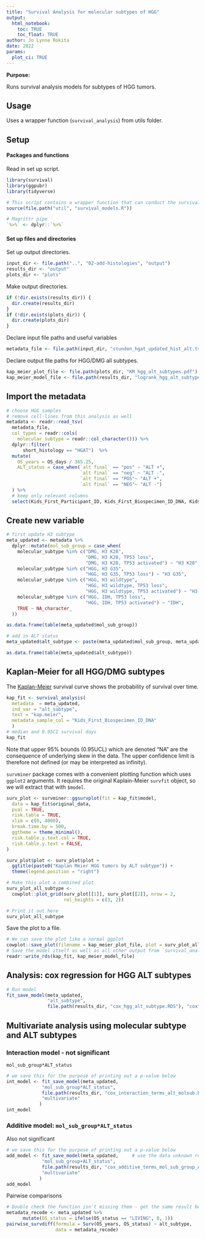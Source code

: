 ```yaml
---
title: "Survival Analysis for molecular subtypes of HGG"
output: 
  html_notebook:
    toc: TRUE
    toc_float: TRUE
author: Jo Lynne Rokita
date: 2022
params:
  plot_ci: TRUE
---
```


**Purpose:** 

Runs survival analysis models for subtypes of HGG tumors. 

## Usage 

Uses a wrapper function (`survival_analysis`) from utils folder. 

## Setup

#### Packages and functions

Read in set up script.

```r
library(survival)
library(ggpubr)
library(tidyverse)

# This script contains a wrapper function that can conduct the survival analyses
source(file.path("util", "survival_models.R"))

# Magrittr pipe
`%>%` <- dplyr::`%>%`
```

#### Set up files and directories

Set up output directories. 

```r
input_dir <- file.path("..", "02-add-histologies", "output")
results_dir <- "output"
plots_dir <- "plots"
```

Make output directories.

```r
if (!dir.exists(results_dir)) {
  dir.create(results_dir)
}
if (!dir.exists(plots_dir)) {
  dir.create(plots_dir)
}
```

Declare input file paths and useful variables

```r
metadata_file <- file.path(input_dir, "stundon_hgat_updated_hist_alt.tsv")

```

Declare output file paths for HGG/DMG all subtypes. 

```r
kap_meier_plot_file <- file.path(plots_dir, "KM_hgg_alt_subtypes.pdf")
kap_meier_model_file <- file.path(results_dir, "logrank_hgg_alt_subtypes.RDS")
```

## Import the metadata

```r
# choose HGG samples
# remove cell-lines from this analysis as well
metadata <- readr::read_tsv(
  metadata_file,
  col_types = readr::cols(
    molecular_subtype = readr::col_character())) %>%
  dplyr::filter(
      short_histology == "HGAT")  %>%
  mutate(
    OS_years = OS_days / 365.25,
    ALT_status = case_when(`alt final` == "pos" ~ "ALT +",
                           `alt final` == "neg" ~ "ALT -",
                           `alt final` == "POS"~ "ALT +",
                           `alt final` == "NEG"~ "ALT -")
  ) %>%
  # keep only relevant columns
  select(Kids_First_Participant_ID, Kids_First_Biospecimen_ID_DNA, Kids_First_Biospecimen_ID_RNA, tumor_descriptor, ALT_status, molecular_subtype, OS_days, OS_years, OS_status)
```

## Create new variable
```r
# first update H3 subtype
meta_updated <- metadata %>%
  dplyr::mutate(mol_sub_group = case_when(
    molecular_subtype %in% c("DMG, H3 K28", 
                             "DMG, H3 K28, TP53 loss", 
                             "DMG, H3 K28, TP53 activated") ~ "H3 K28",
    molecular_subtype %in% c("HGG, H3 G35",
                             "HGG, H3 G35, TP53 loss") ~ "H3 G35",
    molecular_subtype %in% c("HGG, H3 wildtype",
                             "HGG, H3 wildtype, TP53 loss",
                             "HGG, H3 wildtype, TP53 activated") ~ "H3 WT",
    molecular_subtype %in% c("HGG, IDH, TP53 loss",
                             "HGG, IDH, TP53 activated") ~ "IDH",
    TRUE ~ NA_character_
  ))

as.data.frame(table(meta_updated$mol_sub_group))

# add in ALT status
meta_updated$alt_subtype <- paste(meta_updated$mol_sub_group, meta_updated$ALT_status, sep = ", ")

as.data.frame(table(meta_updated$alt_subtype))
```

## Kaplan-Meier for all HGG/DMG subtypes

The [Kaplan-Meier](https://www.ncbi.nlm.nih.gov/pmc/articles/PMC3059453/) 
survival curve shows the probability of survival over time.

```r

kap_fit <- survival_analysis(
  metadata  = meta_updated,
  ind_var = "alt_subtype",
  test = "kap.meier",
  metadata_sample_col = "Kids_First_Biospecimen_ID_DNA"
  )
# median and 0.95CI survival days
kap_fit
```
Note that upper 95% bounds (0.95UCL) which are denoted "NA" are the consequence of underlying skew in the data. The upper confidence limit is therefore not defined (or may be interpreted as infinity).

`survminer` package comes with a convenient plotting function which uses `ggplot2`
arguments. 
It requires the original Kaplain-Meier `survfit` object, so we will extract that with `$model`.

```r
surv_plot <- survminer::ggsurvplot(fit = kap_fit$model,
  data = kap_fit$original_data,
  pval = TRUE,
  risk.table = TRUE,
  xlim = c(0, 4000),
  break.time.by = 500,
  ggtheme = theme_minimal(),
  risk.table.y.text.col = TRUE,
  risk.table.y.text = FALSE,
)

surv_plot$plot <- surv_plot$plot +
  ggtitle(paste0("Kaplan Meier HGG tumors by ALT subtype")) +
  theme(legend.position = "right")

# Make this plot a combined plot
surv_plot_all_subtype <-
  cowplot::plot_grid(surv_plot[[1]], surv_plot[[2]], nrow = 2,
                     rel_heights = c(3, 2))

# Print it out here
surv_plot_all_subtype
```

Save the plot to a file. 

```r
# We can save the plot like a normal ggplot
cowplot::save_plot(filename = kap_meier_plot_file, plot = surv_plot_all_subtype, base_height = 5, base_width = 8)
# Save the model itself as well as all other output from `survival_analysis()`
readr::write_rds(kap_fit, kap_meier_model_file)
```


## Analysis: cox regression for HGG ALT subtypes

```r
# Run model
fit_save_model(meta_updated, 
               "alt_subtype",
               file.path(results_dir, "cox_hgg_alt_subtype.RDS"), "cox")
```

## Multivariate analysis using molecular subtype and ALT subtypes
### Interaction model - not significant
`mol_sub_group*ALT_status` 

```r
# we save this for the purpose of printing out a p-value below
int_model <- fit_save_model(meta_updated,
             "mol_sub_group*ALT_status",
             file.path(results_dir, "cox_interaction_terms_alt_molsub.RDS"),
             "multivariate"
            )
int_model
```

### Additive model: `mol_sub_group*ALT_status` 
Also not significant

```r
# we save this for the purpose of printing out a p-value below
add_model <- fit_save_model(meta_updated,     # use the data unknown resection data for this model
             "mol_sub_group+ALT_status",
             file.path(results_dir, "cox_additive_terms_mol_sub_group_ALT_status.RDS"),
             "multivariate"
            )
add_model
```


Pairwise comparisons 
```r
# Double check the function isn't missing them - get the same result below
metadata_recode <- meta_updated %>%
      mutate(OS_status = ifelse(OS_status == "LIVING", 0, 1))
pairwise_survdiff(formula = Surv(OS_years, OS_status) ~ alt_subtype, 
                  data = metadata_recode)
```




